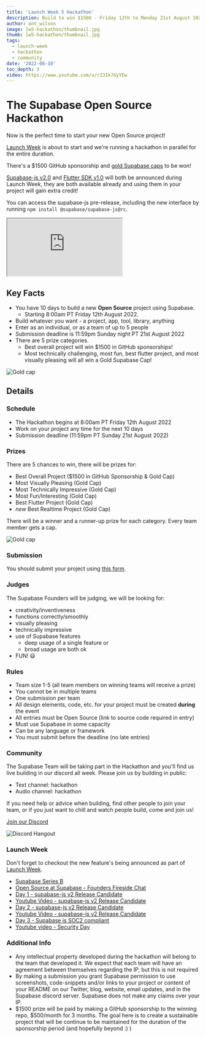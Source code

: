 ```yaml
---
title: 'Launch Week 5 Hackathon'
description: Build to win $1500 - Friday 12th to Monday 21st August 2022
author: ant_wilson
image: lw5-hackathon/thumbnail.jpg
thumb: lw5-hackathon/thumbnail.jpg
tags:
  - launch-week
  - hackathon
  - community
date: '2022-08-10'
toc_depth: 3
video: https://www.youtube.com/v/rI3Ik7GyYEw
---
```


# The Supabase Open Source Hackathon

Now is the perfect time to start your new Open Source project!

[Launch Week](https://supabase.com/launch-week) is about to start and we're running a hackathon in parallel for the entire duration.

There's a $1500 GitHub sponsorship and [gold Supabase caps](https://store.supabase.com/products/gold-supacap) to be won!

[Supabase-js v2.0](https://github.com/supabase/supabase-js/releases) and [Flutter SDK v1.0](https://supabase.com/blog/supabase-flutter-sdk-1-developer-preview) will both be announced during Launch Week, they are both available already and using them in your project will gain extra credit!

You can access the supabase-js pre-release, including the new interface by running `npm install @supabase/supabase-js@rc`.

<div className="video-container">
  <iframe
    className="video-with-border w-full"
    src="https://www.youtube-nocookie.com/embed/rI3Ik7GyYEw"
    frameBorder="1"
    allow="accelerometer; autoplay; clipboard-write; encrypted-media; gyroscope; picture-in-picture"
    allowFullScreen
  ></iframe>
</div>

## Key Facts

- You have 10 days to build a new **Open Source** project using Supabase.
  - Starting 8:00am PT Friday 12th August 2022.
- Build whatever you want - a project, app, tool, library, anything
- Enter as an individual, or as a team of up to 5 people
- Submission deadline is 11:59pm Sunday night PT 21st August 2022
- There are 5 prize categories.
  - Best overall project will win $1500 in GitHub sponsorships!
  - Most technically challenging, most fun, best flutter project, and most visually pleasing will all win a Gold Supabase Cap!

![Gold cap](/images/blog/lw5-hackathon/spool.jpg)

## Details

### Schedule

- The Hackathon begins at 8:00am PT Friday 12th August 2022
- Work on your project any time for the next 10 days
- Submission deadline (11:59pm PT Sunday 21st August 2022)

### Prizes

There are 5 chances to win, there will be prizes for:

- Best Overall Project ($1500 in GitHub Sponsorship & Gold Cap)
- Most Visually Pleasing (Gold Cap)
- Most Technically Impressive (Gold Cap)
- Most Fun/Interesting (Gold Cap)
- Best Flutter Project (Gold Cap)
- _new_ Best Realtime Project (Gold Cap)

There will be a winner and a runner-up prize for each category. Every team member gets a cap.

![Gold cap](/images/blog/lw5-hackathon/cap.png)

### Submission

You should submit your project using [this form](https://www.madewithsupabase.com/launch-week-5).

### Judges

The Supabase Founders will be judging, we will be looking for:

- creativity/inventiveness
- functions correctly/smoothly
- visually pleasing
- technically impressive
- use of Supabase features
  - deep usage of a single feature or
  - broad usage are both ok
- FUN! 😃

### Rules

- Team size 1-5 (all team members on winning teams will receive a prize)
- You cannot be in multiple teams
- One submission per team
- All design elements, code, etc. for your project must be created **during** the event
- All entries must be Open Source (link to source code required in entry)
- Must use Supabase in some capacity
- Can be any language or framework
- You must submit before the deadline (no late entries)

### Community

The Supabase Team will be taking part in the Hackathon and you'll find us live building in our discord all week. Please join us by building in public:

- Text channel: hackathon
- Audio channel: hackathon

If you need help or advice when building, find other people to join your team, or if you just want to chill and watch people build, come and join us!

[Join our Discord](https://discord.supabase.com)

![Discord Hangout](/images/blog/hackathon/community.png)

### Launch Week

Don't forget to checkout the new feature's being announced as part of [Launch Week](/launch-week).

- [Supabase Series B](https://supabase.com/blog/supabase-series-b)
- [Open Source at Supabase - Founders Fireside Chat](https://www.youtube.com/watch?v=4t_63HT3rZY)
- [Day 1 - supabase-js v2 Release Candidate](https://supabase.com/blog/supabase-js-v2)
- [Youtube Video - supabase-js v2 Release Candidate](https://www.youtube.com/watch?v=iqZlPtl_b-I)
- [Day 2 - supabase-js v2 Release Candidate](https://supabase.com/blog/supabase-js-v2)
- [Youtube Video - supabase-js v2 Release Candidate](https://www.youtube.com/watch?v=iqZlPtl_b-I)
- [Day 3 - Supabase is SOC2 compliant](https://supabase.com/blog/supabase-soc2)
- [Youtube video - Security Day](https://www.youtube.com/watch?v=6bGQotxisoY)

### Additional Info

- Any intellectual property developed during the hackathon will belong to the team that developed it. We expect that each team will have an agreement between themselves regarding the IP, but this is not required
- By making a submission you grant Supabase permission to use screenshots, code-snippets and/or links to your project or content of your README on our Twitter, blog, website, email updates, and in the Supabase discord server. Supabase does not make any claims over your IP.
- $1500 prize will be paid by making a GitHub sponsorship to the winning repo, $500/month for 3 months. The goal here is to create a sustainable project that will be continue to be maintained for the duration of the sponsorship period (and hopefully beyond :) )
